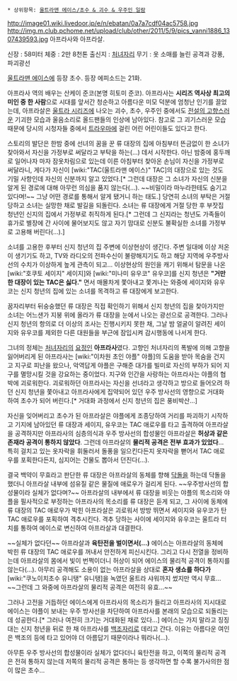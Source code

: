  * 상위항목: [[울트라맨 에이스/초수 & 괴수 & 우주인 일람]]

http://image01.wiki.livedoor.jp/e/n/ebatan/0a7a7cdf04ac5758.jpg
http://img.m.club.pchome.net/upload/club/other/2011/5/9/pics_vanni1886_1307439593.jpg
아프라사와 아프라살.

신장 : 58미터
체중 : 2만 8천톤
출신지 : [[처녀자리]]
무기 : 옷 소매를 늘린 공격과 강풍, 파괴광선

[[울트라맨 에이스]]에 등장 초수. 등장 에피소드는 21화.

아프라사 역의 배우는 산케이 준코(본명 히토미 준코). 아프라사는 '''시리즈 역사상 최고의 미인 중 한 사람'''으로 시대를 앞서간 청순하고 아름다운 미모 덕분에 엄청난 인기를 끌었는데, 아프라살은 [[울트라 시리즈]]에 나오는 괴수, 초수, 우주인 중에서도 [[전설의 고향]]스러운 기괴한 모습과 울음소리로 올드팬들의 인상에 남아있다. 참고로 그 괴기스러운 모습 때문에 당시의 시청자들 중에서 [[트라우마]]에 걸린 어린 어린이들도 있다고 한다.

스토리의 발단은 한밤 중에 선녀의 꿈을 꾼 류 대장의 집에 아침부터 뜬금없이 한 소녀가 찾아와서 자신을 가정부로 써달라고 부탁을 하는(...) 데서 시작한다. 아닌 밤중에 홍두깨로 일어나자 마자 잠옷차림으로 있는데 이른 아침부터 찾아온 손님이 자신을 가정부로 써달라니, 게다가 자신이 [wiki:"TAC(울트라맨 에이스)" TAC]의 대장으로 있는 것도 기밀 사항인데 자신의 신분까지 알고 있었다.[* 그런데 대장은 그 소녀가 자신의 신분을 알게 된 경로에 대해 아무런 의심을 품지 않는다(...). ~~비밀이라 마누라한테도 숨기고 있다며!~~ 그냥 어떤 경로를 통해서 알게 됐거니 하는 태도.] 당연히 소녀의 부탁은 거절당하고 소녀는 실망한 채로 발길을 되돌린다. 소녀는 류 대장에게 거절 당한 후 부잣집 청년인 신지의 집에서 가정부로 취직하게 된다.[* 그런데 그 신지라는 청년도 가족들이 휴가로 별장에 간 사이에 물어보지도 않고 자기 맘대로 신분도 불확실한 소녀를 가정부로 고용해 버린다(...).]

소녀를 고용한 후부터 신지 청년의 집 주변에 이상현상이 생긴다. 주변 일대에 이상 저온이 생기기도 하고, TV와 라디오의 전파수신이 불량해지기도 하고 해당 지역에 우주방사선의 수치가 이상하게 높게 관측이 되고... 이상현상의 원인을 캐기 위해서 탐문을 나온 [wiki:"호쿠토 세이지" 세이지]와 [wiki:"미나미 유우코" 유우코]를 신지 청년은 '''"거만한 대장이 있는 TAC은 싫다."''' 면서 매몰차게 쫓아내고 쫓겨나는 와중에 세이지와 유우코는 신지 청년의 집에 있는 소녀를 목격하고 류 대장에게 보고한다.

꿈자리부터 뒤숭숭했던 류 대장은 직접 확인하기 위해서 신지 청년의 집을 찾아가지만 소녀는 어느샌가 지붕 위에 올라가 류 대장을 눈에서 나오는 광선으로 공격한다. 그러나 신지 청년의 항의로 더 이상의 조사는 진행시키지 못한 채, 그날 밤 얼굴이 알려진 세이지와 유우코를 제외한 다른 대원들을 부근에 잠입시켜 감시행동에 나서게 한다.

그녀의 정체는 [[처녀자리]]의 [[요정]]인 '''아프라사'''였다. 고향인 처녀자리의 폭발에 의해 고향을 잃어버리게 된 아프라사는 [wiki:"이차원 초인 야플" 야플]의 도움을 받아 목숨을 건지고 지구로 피난을 왔으나, 악역답게 야플은 구해준 대가를 빌미로 자신의 부하가 되어 지구를 멸망시킬 것을 강요하는 중이었다. 지구와 인간을 사랑하는 아프라사는 야플의 협박에 괴로워한다. 괴로워하던 아프라사는 자신을 선녀라고 생각하고 방으로 들어오려 하던 신지 청년을 쫓아내고 아프라사에게 집약되어 있던 우주 방사선의 영향으로 거대화 하여 초수가 되어 버린다.[* 거대화 과정에서 신지 청년의 집은 풍비박산...]

자신을 잊어버리고 초수가 된 아프라살은 야플에게 조종당하여 거리를 파괴하기 시작하고 기지에 남아있던 류 대장과 세이지, 유우코는 TAC 애로우를 타고 출격하여 아프라살을 공격하지만 아프라사의 심층의식과 우주 방사선의 합성물인 아프라살은 '''허상과 같은 존재라 공격이 통하지 않았다'''. 그런데 아프라살의 '''물리적 공격은 전부 효과가 있었다'''... 특히 걸치고 있는 옷자락을 휘둘러서 돌풍을 일으킨다든지 옷자락을 뻗어서 TAC 애로우를 포획한다든지, 심지어는 건물도 뽑아서 던진다(...).

결국 백약이 무효라고 판단한 류 대장은 아프라살의 동체를 향해 [[닥돌]]을 하는데 닥돌을 했더니 아프라살 내부에 섬유질 같은 물질에 애로우가 걸리게 된다. ~~우주방사선의 합성물이라 실체가 없다며?~~ 아프라살의 내부에서 류 대장을 비웃는 야플의 목소리와 야플을 필사적으로 부정하는 아프라사의 목소리를 류 대장은 듣게 되고, 그 사이에 동체에 류 대장의 TAC 애로우가 박힌 아프라살은 괴로워서 방방 뛰면서 세이지와 유우코가 탄 TAC 애로우를 포획하여 격추시킨다. 격추 당하는 사이에 세이지와 유우코는 울트라 터치를 통하여 에이스로 변신하여 아프라살과 대결한다.

~~실체가 없다던~~ 아프라살과 '''육탄전을 벌이면서(...)''' 에이스는 아프라살의 동체에 박힌 류 대장의 TAC 애로우를 꺼내서 안전하게 피신시킨다. 그리고 다시 전열을 정비하는데 아프라살의 몸에서 빛이 번쩍이더니 허상이 되어 에이스의 물리적 공격이 통하지를 않는다(...). 아무리 공격해도 소용이 없는 아프라살을 상대로 '''혼자 생쇼를 하다가''' [wiki:"쿠노이치초수 유니탱" 유니탱]을 녹였던 울트라 샤워까지 썼지만 역시 무효... ~~그런데 그 와중에 아프라살의 물리적 공격은 여전히 유효...~~

그러나 고전을 거듭하던 에이스에게 아프라사의 목소리가 들리고 아프라사의 지시대로 에이스는 야플이 보내는 우주 방사선을 차단하여 아프라사를 본래의 모습으로 되돌리는데 성공한다.[* 그러나 여전히 크기는 거대화된 채로 있다...] 에이스는 가지 말라고 징징대는 신지 청년을 뒤로 한 채 아프라사를 [[백조자리]]로 데리고 간다. 이유는 아름다운 여인은 백조의 등에 타고 있어야 더 아름답기 때문이라나 뭐라나(...).

아무튼 우주 방사선의 합성물이라 실체가 없다더니 육탄전을 하고, 이쪽의 물리적 공격은 전혀 통하지 않는데 저쪽의 물리적 공격은 통하는 등 생각하면 할 수록 불가사의한 점이 많은 초수...

